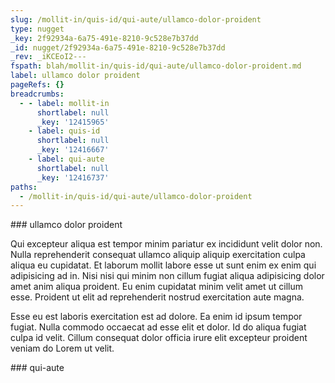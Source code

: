 ```yaml
---
slug: /mollit-in/quis-id/qui-aute/ullamco-dolor-proident
type: nugget
_key: 2f92934a-6a75-491e-8210-9c528e7b37dd
_id: nugget/2f92934a-6a75-491e-8210-9c528e7b37dd
_rev: _iKCEoI2---
fspath: blah/mollit-in/quis-id/qui-aute/ullamco-dolor-proident.md
label: ullamco dolor proident
pageRefs: {}
breadcrumbs:
  - - label: mollit-in
      shortlabel: null
      _key: '12415965'
    - label: quis-id
      shortlabel: null
      _key: '12416667'
    - label: qui-aute
      shortlabel: null
      _key: '12416737'
paths:
  - /mollit-in/quis-id/qui-aute/ullamco-dolor-proident
---
```


<NuggetArea>
<Nugget slug="/mollit-in/quis-id/qui-aute/ullamco-dolor-proident" type="nugget" _key="2f92934a-6a75-491e-8210-9c528e7b37dd" _id="nugget/2f92934a-6a75-491e-8210-9c528e7b37dd" _rev="_iKCEoI2---" fspath="blah/mollit-in/quis-id/qui-aute/ullamco-dolor-proident.md" label="ullamco dolor proident" paths="/mollit-in/quis-id/qui-aute/ullamco-dolor-proident">
<NuggetBody>
### ullamco dolor proident

Qui excepteur aliqua est tempor minim pariatur ex incididunt velit dolor non. Nulla reprehenderit consequat ullamco aliquip aliquip exercitation culpa aliqua eu cupidatat. Et laborum mollit labore esse ut sunt enim ex enim qui adipisicing ad in. Nisi nisi qui minim non cillum fugiat aliqua adipisicing dolor amet anim aliqua proident. Eu enim cupidatat minim velit amet ut cillum esse. Proident ut elit ad reprehenderit nostrud exercitation aute magna.

Esse eu est laboris exercitation est ad dolore. Ea enim id ipsum tempor fugiat. Nulla commodo occaecat ad esse elit et dolor. Id do aliqua fugiat culpa id velit. Cillum consequat dolor officia irure elit excepteur proident veniam do Lorem ut velit.

</NuggetBody>
<Breadcrumbs>
<Crumbs>
<Crumb _key="12415965" label="mollit-in" /><Crumb _key="12416667" label="quis-id" /><Crumb _key="12416737" label="qui-aute" />
</Crumbs>
</Breadcrumbs>
</Nugget>

<NuggetsInbound>
</NuggetsInbound>
<NuggetsOutbound>
</NuggetsOutbound>
</NuggetArea>
<PassagesInbound>
<Passage direction="inbound" type="passage" _key="12416737" _id="passage/12416737" _rev="_iKCEoIy---" label="qui-aute" passage="qui-aute" fspath="blah/mollit-in/quis-id/qui-aute" paths="/mollit-in/quis-id/qui-aute" slug="/mollit-in/quis-id/qui-aute">
<NuggetBody>
### qui-aute

</NuggetBody>
<Breadcrumbs>
<Crumbs>
<Crumb _key="12415965" label="mollit-in" /><Crumb _key="12416667" label="quis-id" />
</Crumbs>
</Breadcrumbs>
</Passage>

</PassagesInbound>
<PassagesOutbound>
</PassagesOutbound>